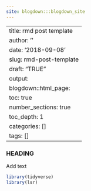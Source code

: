 ```yaml
---
site: blogdown:::blogdown_site
---
```


<!--chapter:end:index.Rmd-->

---
title: rmd post template
author: ''
date: '2018-09-08'
slug: rmd-post-template
draft: "TRUE"
output:
  blogdown::html_page:
    toc: true
    number_sections: true
    toc_depth: 1
categories: []
tags: []
---

### HEADING
Add text


```r
library(tidyverse)
library(lsr)
```


<!--chapter:end:2018-09-08-rmarkdown-template.Rmd-->

